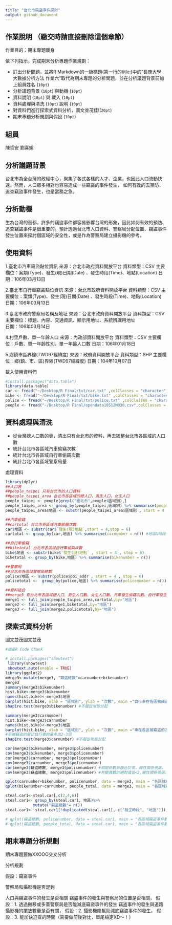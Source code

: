 ```yaml
---
title: "台北市竊盜事件探討"
output: github_document
---
```



## 作業說明 （繳交時請直接刪除這個章節）

作業目的：期末專題暖身

依下列指示，完成期末分析專題作業規劃：

- 訂出分析問題，並將R Markdown的一級標題(第一行的title:)中的"長庚大學 大數據分析方法 作業六"取代為期末專題的分析問題，並在分析議題背景前加上組員姓名 (`10pt`)
- 分析議題背景 (`10pt`) 與動機 (`10pt`)
- 資料說明 (`10pt`) 與 載入 (`10pt`)
- 資料處理與清洗 (`10pt`) 說明 (`10pt`)
- 對資料們進行探索式資料分析，圖文並茂佳!(`20pt`)
- 期末專題分析規劃與假設 (`10pt`)

## 組員
陳哲安
劉喜媚

## 分析議題背景
台北市為全台灣的政經中心，聚集了各式各樣的人才、企業，也因此人口流動快速。然而，人口眾多相對也容易造成一些竊盜的事件發生，
如何有效的去預防、追查竊盜事件發生，也是當務之急。

## 分析動機
生為台灣的首都，許多的竊盜事件都容易影響台灣的形象，因此如何有效的預防、追查竊盜事件是很重要的。預計透過台北市人口資料、警察局分配位置、竊盜事件發生位置來探討個區域的安全性，或是作為警察局建立攝影機的參考。

## 使用資料
1.臺北市汽車竊盜點位資訊
來源：台北市政府資料開放平台
資料類型：CSV
主要欄位：案類(Type)、發生(現)日期(Date) 、發生時段(Time)、地點(Location) 
日期：106年03月13日

2.臺北市自行車竊盜點位資訊
來源：台北市政府資料開放平台
資料類型：CSV
主要欄位：案類(Type)、發生(現)日期(Date) 、發生時段(Time)、地點(Location) 
日期：106年03月13日

3.臺北市政府警察局名稱及地址
來源：台北市政府資料開放平台
資料類型：CSV
主要欄位：標題、內容、交通資訊、顯示用地址、系統辨識用地址  
日期：106年03月14日

4.村里戶數、單一年齡人口
來源：內政部資料開放平台
資料類型：CSV
主要欄位：戶數、單一年齡性別、單一年齡人口數 
日期：106年01月18日

5.鄉鎮市區界線(TWD97經緯度)
來源：政府資料開放平台
資料類型：SHP
主要欄位：鄉(鎮、市、區)界線(TWD97經緯度)
日期：104年10月07日


載入使用資料們
```r
#install.packages("data.table")
library(data.table)
car <- fread("~/Desktop/R Final/txt/car.txt" ,colClasses = "character")
bike <- fread("~/Desktop/R Final/txt/bike.txt" ,colClasses = "character")
police <- fread("~/Desktop/R Final/txt/police.txt" ,colClasses = "character")
people <- fread("~/Desktop/R Final/opendata10512M030.csv",colClasses = "character" , skip = 1)


```

## 資料處理與清洗
- 從台灣總人口數的表，清出只有台北市的資料，再去統整台北市各區域的人口數
- 統計台北市各區域汽車偷竊次數
- 統計台北市各區域自行車偷竊次數
- 統計台北市各區域警察局量

處理資料
```r
library(dplyr)
##人口表
##people_taipei 只有台北市的人口資料
##people_taipei_area 台北市各區域的總人口，男生人口，女生人口
people_taipei <- people[grepl("臺北市",people$區域別),]
people_taipei_area <- group_by(people_taipei,區域別) %>% summarise(people_total = sum(as.numeric(人口數)) , people_man = sum(as.numeric(`人口數-男`)) , people_woman = sum(as.numeric(`人口數-女`)))
people_taipei_area$地區 <- substr(people_taipei_area$區域別 , start = 4 , stop = 6)

##汽車偷竊
##cartotal 台北市各區域汽車偷竊次數
car$地區 <- substr(car$`發生(現)地點`,start = 4,stop = 6)
cartotal <- group_by(car,地區) %>% summarise(carnumber = n()) #地區&時段

##自行車偷竊
##biketotal 台北市各區域自行車偷竊次數
bike$地區 <- substr(bike$`發生(現)地點` , start = 4 , stop = 6) 
biketotal <- group_by(bike,地區) %>% summarise(bikenumber = n())

##警察局
##台北市各區域警察局總數
police$地區 <- substr(police$poi_addr , start = 4 , stop = 6)
policetotal <-  group_by(police,地區) %>% summarise(policenumber = n())

##資料結合
##merge3 有台北市各區域總人口、男生人口數、女生人口數、汽車發生偷竊次數、自行車發生偷竊次數、警察局總數
merge1 <- full_join(people_taipei_area,cartotal,by="地區")
merge2 <- full_join(merge1,biketotal,by="地區")
merge3 <- full_join(merge2,policetotal,by="地區")
```

## 探索式資料分析
圖文並茂圖文並茂
```r
#這是R Code Chunk

# install.packages("showtext")
 library(showtext)
 showtext.auto(enable = TRUE)
library(ggplot2)
merge3<-mutate(merge3, "竊盗總數"=carnumber+bikenumber)
merge3
summary(merge3$bikenumber)
hist.bike<-merge3$bikenumber
names(hist.bike)<-merge3$地區
barplot(hist.bike, xlab = "區域別", ylab = "次數", main ="自行車在各區被竊盗的次數",density=5, ylim=c(0, 140))
shapiro.test(merge3$bikenumber) #不服從常態分配

summary(merge3$carnumber)
hist.bike<-merge3$carnumber
names(hist.bike)<-merge3$地區
barplot(hist.bike, xlab = "區域別", ylab = "次數", main ="車在各區被竊盗的次數",density=5)
#車被竊盗的量比自行車的量多出2-3倍
shapiro.test(merge3$carnumber) #不服從常態分配

cor(merge3$bikenumber, merge3$policenumber)
cov(merge3$bikenumber, merge3$policenumber) 
cor(merge3$carnumber, merge3$policenumber)
cov(merge3$carnumber, merge3$policenumber) 
cor(merge3$竊盗總數, merge3$policenumber) #相關係數皆趨近於零，線性關係很底。
cov(merge3$竊盗總數, merge3$policenumber) #共變異數的絕對值皆<2,線性關係很弱。

qplot(carnumber+bikenumber, policenumber, data = merge3, main = "各區域竊盜事件數與警察局的分佈相關性",xlab = "竊盜事件數", ylab = "警察局數量") 
qplot(bikenumber+carnumber, people_total, data = merge3, main = "各區域竊盜事件數與總人口數相關性",xlab = "竊盜事件數", ylab = "總人口數") #相關性亦是分散的

steal.car1<-steal.car[,c(2,4,6)]
steal.car1<- group_by(steal.car1, 地區)%>%
            mutate("竊盗總數"= n())
steal.car1<- steal.car1[!duplicated(steal.car1[, c("發生時段", "地區")]),] 

# qplot(竊盗總數, policenumber, data = steal.car1, main = "各區域竊盜事件數與警察局的分佈相關性",xlab = "竊盜事件數", ylab = "警察局數量") 
# qplot(竊盗總數, people_total, data = steal.car1, main = "各區域竊盜事件數與總人口數相關性",xlab = "竊盜事件數", ylab = "總人口數") #相關性亦是分散的

```

## 期末專題分析規劃
期末專題要做XXOOO交叉分析

分析規劃

假設：竊盜事件

警察局和攝影機是否足夠

人口與竊盜事件的發生是否相關
竊盗事件的發生與警察局的位置是否相關，
                假設：1. 透過搬移或多蓋警察局是否能減底竊盜事件的發生
竊盗事件的發生與道路攝影機的擺放數量是否有關，
                假設：2. 攝影機能幫助減底竊盗事件的發生。
                假設：3. 能加快迫查的時間（需要做前後對比，單尾檢定XD～！）   
